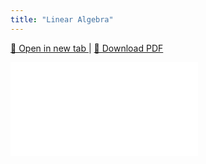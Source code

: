 ```yaml
---
title: "Linear Algebra"
---
```


<p>
  <a href="pdf/LA.pdf" target="_blank" rel="noopener noreferrer">
    📖 Open in new tab
  </a> |
  <a href="pdf/LA.pdf" download>
    📄 Download PDF
  </a>
</p>

<div class="responsive-pdf">
  <iframe src="pdf/LA.pdf" frameborder="0"></iframe>
</div>
